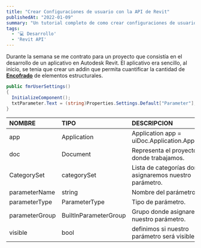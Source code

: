 ```yaml
---
title: "Crear Configuraciones de usuario con la API de Revit"
publishedAt: "2022-01-09"
summary: "Un tutorial completo de como crear configuraciones de usuario."
tags:
  - '💻 Desarrollo'
  - 'Revit API'
---
```


Durante la semana se me contrato para un proyecto que consistía en el desarrollo de un aplicativo en Autodesk Revit. El aplicativo era sencillo, al inicio, se tenia que crear un addin que permita cuantificar la cantidad de **[Encofrado](https://es.wikipedia.org/wiki/Encofrado)** de elementos estructurales.

```csharp:hello.cs
public fmrUserSettings()
{
  InitializeComponent();
  txtParameter.Text = (string)Properties.Settings.Default["Parameter"];
}
```
|      NOMBRE    |           TIPO           |                         DESCRIPCION                        |
| :---- | :---- | :----- |
| app            | Application              | Application app = uiDoc.Application.Application;           |
| doc            | Document                 | Representa el proyecto donde trabajamos.                   |
| CategorySet    | categorySet              | Lista de categorías donde asignaremos nuestro parámetro.   |
| parameterName  | string                   | Nombre del parámetro.                                      |
| parameterType  | ParameterType            | Tipo de parámetro.                                         |
| parameterGroup | BuiltInParameterGroup    | Grupo donde asignaremos nuestro parámetro.                 |
| visible        | bool                     | definimos si nuestro parámetro será visible.               |
